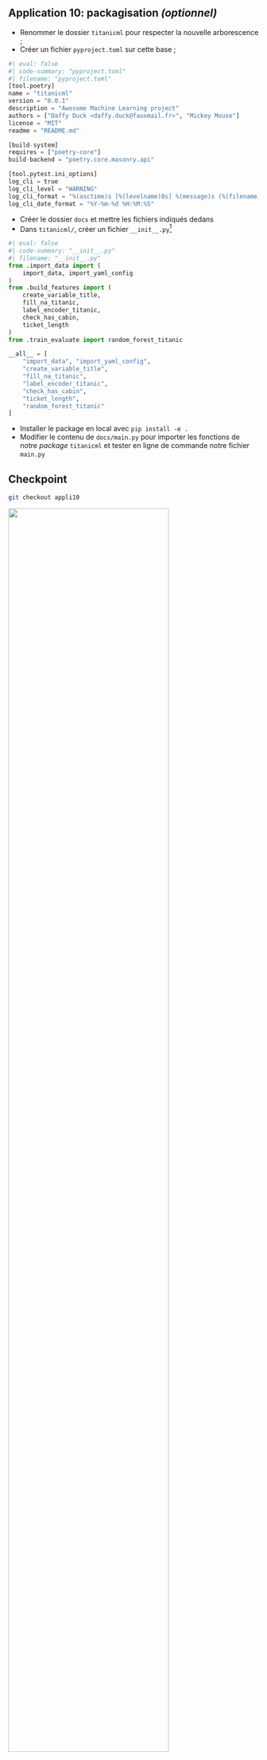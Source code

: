 ::: {.callout-tip}

## Application 10: packagisation _(optionnel)_

- Renommer le dossier `titanicml` pour respecter la nouvelle
arborescence ;
- Créer un fichier `pyproject.toml` sur cette base ;

```python
#| eval: false
#| code-summary: "pyproject.toml"
#| filename: "pyproject.toml"
[tool.poetry]
name = "titanicml"
version = "0.0.1"
description = "Awesome Machine Learning project"
authors = ["Daffy Duck <daffy.duck@fauxmail.fr>", "Mickey Mouse"]
license = "MIT"
readme = "README.md"

[build-system]
requires = ["poetry-core"]
build-backend = "poetry.core.masonry.api"

[tool.pytest.ini_options]
log_cli = true
log_cli_level = "WARNING"
log_cli_format = "%(asctime)s [%(levelname)8s] %(message)s (%(filename)s:%(lineno)s)"
log_cli_date_format = "%Y-%m-%d %H:%M:%S"
```

- Créer le dossier `docs` et mettre les fichiers indiqués dedans
- Dans `titanicml/`, créer un fichier `__init__.py`[^init]

```python
#| eval: false
#| code-summary: "__init__.py"
#| filename: "__init__.py"
from .import_data import (
    import_data, import_yaml_config
)
from .build_features import (
    create_variable_title,
    fill_na_titanic,
    label_encoder_titanic,
    check_has_cabin,
    ticket_length
)
from .train_evaluate import random_forest_titanic

__all__ = [
    "import_data", "import_yaml_config",
    "create_variable_title",
    "fill_na_titanic",
    "label_encoder_titanic",
    "check_has_cabin",
    "ticket_length",
    "random_forest_titanic"
]
```

- Installer le package en local avec `pip install -e .`
- Modifier le contenu de `docs/main.py` pour importer les fonctions de notre _package_ `titanicml` et tester en 
ligne de commande notre fichier `main.py`
:::

[^init]: Le fichier `__init__.py` indique à `Python` que le dossier
est un _package_. Il permet de proposer certaines configurations
lors de l'import du _package_. Il permet également de contrôler
les objets exportés (c'est-à-dire mis à disposition de l'utilisateur)
par le _package_ par rapport aux objets internes au _package_. 
En le laissant vide, nous allons utiliser ce fichier 
pour importer l'ensemble des fonctions de nos sous-modules. 
Ce n'est pas la meilleure pratique mais un contrôle plus fin des
objets exportés demanderait un investissement qui ne vaut, ici, pas
le coût. 


::: {.callout-caution collapse="true"}
## Checkpoint

```.bash
git checkout appli10
```

![](/checkpoint.jpg){width=80% fig-align="center"}


:::
